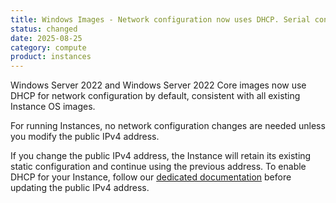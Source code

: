 ```yaml
---
title: Windows Images - Network configuration now uses DHCP. Serial console enabled
status: changed
date: 2025-08-25
category: compute
product: instances
---
```


Windows Server 2022 and Windows Server 2022 Core images now use DHCP for network configuration by default, consistent with all existing Instance OS images.

For running Instances, no network configuration changes are needed unless you modify the public IPv4 address.

If you change the public IPv4 address, the Instance will retain its existing static configuration and continue using the previous address. To enable DHCP for your Instance, follow our [dedicated documentation](/instances/troubleshooting/enabling-dhcp-network-configuration-windows-server-2022/) before updating the public IPv4 address.
